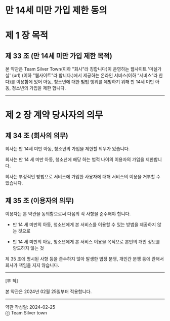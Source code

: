 # 만 14세 미만 가입 제한 동의

# 제 1 장 목적

## 제 33 조 (만 14세 미만 가입 제한 목적)

본 약관은 Team Silver Town(이하 "회사"라 칭합니다)이 운영하는 웹사이트 '마실가실' (url) (이하 "웹사이트"라 합니다.)에서 제공하는 온라인 서비스(이하 “서비스”라 한다)를 이용함에 있어 아동, 청소년에 대한 범법 행위를 예방하기 위해 만 14세 미만 아동, 청소년의 가입을 제한 합니다.

---

# 제 2 장 계약 당사자의 의무

## 제 34 조 (회사의 의무)

회사는 만 14세 미만 아동, 청소년의 가입을 제한할 의무가 있습니다.

회사는 만 14 세 미만 아동, 청소년에 해당 하는 법적 나이의 이용자의 가입을 제한합니다.

회사는 부정적인 방법으로 서비스에 가입한 사용자에 대해 서비스의 이용을 거부할 수 있습니다.

## 제 35 조 (이용자의 의무)

이용자는 본 약관을 동의함으로써 다음의 각 사항을 준수해야 합니다.

- 만 14 세 미만의 아동, 청소년에게 본 서비스를 이용할 수 있는 방법을 제공하지 않는 것으로

- 만 14 세 미만의 아동, 청소년에게 본 서비스 이용을 목적으로 본인의 개인 정보를 양도하지 않는 것

제 35 조에 명시된 사항 등을 준수하지 않아 발생한 법정 분쟁, 개인간 분쟁 등에 관해서 회사가 책임을 지지 않습니다.

---

[부 칙]

본 약관은 2024년 02월 25일부터 적용합니다.

---

약관 작성일: 2024-02-25<br/>
ⓒ Team Silver town

